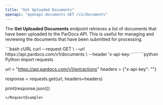 ---
title: "Get Uploaded Documents"
openapi: "openapi-documents GET /v1/documents"
---

The **Get Uploaded Documents** endpoint retrieves a list of documents that have been uploaded to the ParDocs API. This is useful for managing and reviewing the documents that have been submitted for processing.

<RequestExample>
```bash cURL
curl --request GET \
  --url https://api.pardocs.com/v1/documents \
  --header 'x-api-key: <api-key>'
```
```python Python
import requests

url = "https://api.pardocs.com/v1/extractions"
headers = {"x-api-key": "<api-key>"}

response = requests.get(url, headers=headers)

print(response.json())
```
</RequestExample>
